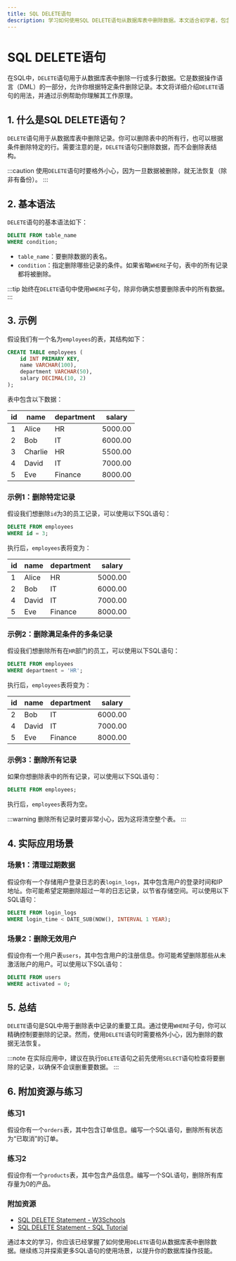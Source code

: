 ```yaml
---
title: SQL DELETE语句
description: 学习如何使用SQL DELETE语句从数据库表中删除数据。本文适合初学者，包含详细的解释、代码示例和实际应用场景。
---
```


# SQL DELETE语句

在SQL中，`DELETE`语句用于从数据库表中删除一行或多行数据。它是数据操作语言（DML）的一部分，允许你根据特定条件删除记录。本文将详细介绍`DELETE`语句的用法，并通过示例帮助你理解其工作原理。

## 1. 什么是SQL DELETE语句？

`DELETE`语句用于从数据库表中删除记录。你可以删除表中的所有行，也可以根据条件删除特定的行。需要注意的是，`DELETE`语句只删除数据，而不会删除表结构。

:::caution
使用`DELETE`语句时要格外小心，因为一旦数据被删除，就无法恢复（除非有备份）。
:::

## 2. 基本语法

`DELETE`语句的基本语法如下：

```sql
DELETE FROM table_name
WHERE condition;
```

- `table_name`：要删除数据的表名。
- `condition`：指定删除哪些记录的条件。如果省略`WHERE`子句，表中的所有记录都将被删除。

:::tip
始终在`DELETE`语句中使用`WHERE`子句，除非你确实想要删除表中的所有数据。
:::

## 3. 示例

假设我们有一个名为`employees`的表，其结构如下：

```sql
CREATE TABLE employees (
    id INT PRIMARY KEY,
    name VARCHAR(100),
    department VARCHAR(50),
    salary DECIMAL(10, 2)
);
```

表中包含以下数据：

| id  | name      | department | salary  |
|-----|-----------|------------|---------|
| 1   | Alice     | HR         | 5000.00 |
| 2   | Bob       | IT         | 6000.00 |
| 3   | Charlie   | HR         | 5500.00 |
| 4   | David     | IT         | 7000.00 |
| 5   | Eve       | Finance    | 8000.00 |

### 示例1：删除特定记录

假设我们想删除`id`为3的员工记录，可以使用以下SQL语句：

```sql
DELETE FROM employees
WHERE id = 3;
```

执行后，`employees`表将变为：

| id  | name      | department | salary  |
|-----|-----------|------------|---------|
| 1   | Alice     | HR         | 5000.00 |
| 2   | Bob       | IT         | 6000.00 |
| 4   | David     | IT         | 7000.00 |
| 5   | Eve       | Finance    | 8000.00 |

### 示例2：删除满足条件的多条记录

假设我们想删除所有在`HR`部门的员工，可以使用以下SQL语句：

```sql
DELETE FROM employees
WHERE department = 'HR';
```

执行后，`employees`表将变为：

| id  | name      | department | salary  |
|-----|-----------|------------|---------|
| 2   | Bob       | IT         | 6000.00 |
| 4   | David     | IT         | 7000.00 |
| 5   | Eve       | Finance    | 8000.00 |

### 示例3：删除所有记录

如果你想删除表中的所有记录，可以使用以下SQL语句：

```sql
DELETE FROM employees;
```

执行后，`employees`表将为空。

:::warning
删除所有记录时要非常小心，因为这将清空整个表。
:::

## 4. 实际应用场景

### 场景1：清理过期数据

假设你有一个存储用户登录日志的表`login_logs`，其中包含用户的登录时间和IP地址。你可能希望定期删除超过一年的日志记录，以节省存储空间。可以使用以下SQL语句：

```sql
DELETE FROM login_logs
WHERE login_time < DATE_SUB(NOW(), INTERVAL 1 YEAR);
```

### 场景2：删除无效用户

假设你有一个用户表`users`，其中包含用户的注册信息。你可能希望删除那些从未激活账户的用户。可以使用以下SQL语句：

```sql
DELETE FROM users
WHERE activated = 0;
```

## 5. 总结

`DELETE`语句是SQL中用于删除表中记录的重要工具。通过使用`WHERE`子句，你可以精确控制要删除的记录。然而，使用`DELETE`语句时需要格外小心，因为删除的数据无法恢复。

:::note
在实际应用中，建议在执行`DELETE`语句之前先使用`SELECT`语句检查将要删除的记录，以确保不会误删重要数据。
:::

## 6. 附加资源与练习

### 练习1
假设你有一个`orders`表，其中包含订单信息。编写一个SQL语句，删除所有状态为“已取消”的订单。

### 练习2
假设你有一个`products`表，其中包含产品信息。编写一个SQL语句，删除所有库存量为0的产品。

### 附加资源
- [SQL DELETE Statement - W3Schools](https://www.w3schools.com/sql/sql_delete.asp)
- [SQL DELETE Statement - SQL Tutorial](https://www.sqltutorial.org/sql-delete/)

通过本文的学习，你应该已经掌握了如何使用`DELETE`语句从数据库表中删除数据。继续练习并探索更多SQL语句的使用场景，以提升你的数据库操作技能。